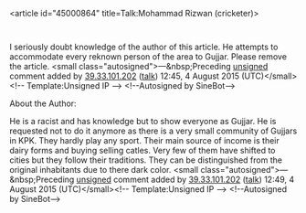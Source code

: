 <article id="45000864" title=Talk:Mohammad Rizwan (cricketer)>
	<talkpage id="45000864" title="Talk:Mohammad Rizwan (cricketer)">
{{WikiProject Biography
|living=yes
|class=stub
|sports-work-group=yes
|sports-priority=low
|listas=Mohammad Rizwan}}
{{WikiProject Cricket|class=stub|importance=low}}
I seriously doubt knowledge of the author of this article. He attempts to accommodate every reknown person of the area to Gujjar. Please remove the article.  &lt;small class=&quot;autosigned&quot;&gt;—&amp;nbsp;Preceding [[Wikipedia:Signatures|unsigned]] comment added by [[Special:Contributions/39.33.101.202|39.33.101.202]] ([[User talk:39.33.101.202|talk]]) 12:45, 4 August 2015 (UTC)&lt;/small&gt;&lt;!-- Template:Unsigned IP --&gt; &lt;!--Autosigned by SineBot--&gt;

About the Author:

He is a racist and has knowledge but to show everyone as Gujjar. He is requested not to do it anymore as there is a very small community of Gujjars in KPK. They hardly play any sport. Their main source of income is their dairy forms and buying selling catles. Very few of them have shifted to cities but they follow their traditions. They can be distinguished from the original inhabitants due to there dark color.  &lt;small class=&quot;autosigned&quot;&gt;—&amp;nbsp;Preceding [[Wikipedia:Signatures|unsigned]] comment added by [[Special:Contributions/39.33.101.202|39.33.101.202]] ([[User talk:39.33.101.202|talk]]) 12:49, 4 August 2015 (UTC)&lt;/small&gt;&lt;!-- Template:Unsigned IP --&gt; &lt;!--Autosigned by SineBot--&gt;
	</talkpage>
</article>